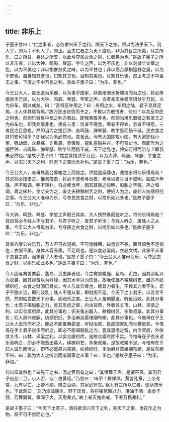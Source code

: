 ```yaml
---
---
---
```

title: 非乐上
---




子墨子言曰：“仁之事者，必务求兴天下之利，除天下之害，将以为法乎天下。利人乎，即为；不利人乎，即止。且夫仁者之为天下度也，非为其目之所美，耳之所乐，口之所甘，身体之所安，以此亏夺民衣食之财，仁者弗为也。”是故子墨子之所以非乐者，非以大钟、鸣鼓、琴瑟、竽笙之声，以为不乐也；非以刻镂华文章之色，以为不美也；非以犓豢煎炙之味，以为不甘也；非以高台厚榭邃野之居，以为不安也。虽身知其安也，口知其甘也，目知其美也，耳知其乐也，然上考之不中圣王之事，下度之不中万民之利。是故子墨子曰：“为乐，非也。”

今王公大人，虽无造为乐器，以为事乎国家，非直掊潦水折壤坦而为之也，将必厚措敛乎万民，以为大钟、鸣鼓、琴瑟、竽笙之声。古者圣王亦尝厚措敛乎万民，以为舟车，既以成矣，曰：“吾将恶许用之？曰：舟用之水，车用之陆，君子息其足焉，小人休其肩背焉。”故万民出财赍而予之，不敢以为戚恨者，何也？以其反中民之利也。然则乐器反中民之利亦若此，即我弗敢非也。然则当用乐器譬之若圣王之为舟车也，即我弗敢非也。民有三患：饥者不得食，寒者不得衣，劳者不得息，三者民之巨患也。然即当为之撞巨钟、击鸣鼓、弹琴瑟、吹竽笙而扬干戚，民衣食之财将安可得乎？即我以为未必然也。意舍此。今有大国即攻小国，有大家即伐小家，强劫弱，众暴寡，诈欺愚，贵傲贱，寇乱盗贼并兴，不可禁止也。然即当为之撞巨钟、击鸣鼓、弹琴瑟、吹竽笙而扬干戚，天下之乱也，将安可得而治与？即我未必然也。”是故子墨子曰：“姑尝厚措敛乎万民，以为大钟、鸣鼓、琴瑟、竽笙之声，以求兴天下之利，除天下之害而无补也。”是故子墨子曰：“为乐，非也。”

今王公大人，唯毋处高台厚榭之上而视之，钟犹是延鼎也，弗撞击将何乐得焉哉？其说将必撞击之，惟勿撞击，将必不使老与迟者，老与迟者耳目不聪明，股肱不毕强，声不和调，明不转朴。将必使当年，因其耳目之聪明，股肱之毕强，声之和调，眉之转朴。使丈夫为之，废丈夫耕稼树艺之时，使妇人为之，废妇人纺绩织纴之事。今王公大人唯毋为乐，亏夺民衣食之财，以拊乐如此多也。”是故子墨子曰：“为乐，非也。”

今大钟、鸣鼓、琴瑟、竽笙之声既已具矣，大人锈然奏而独听之，将何乐得焉哉？其说将必与贱人不与君子。与君子听之，废君子听治；与贱人听之，废贱人之从事。今王公大人惟毋为乐，亏夺民之衣食之财，以拊乐如此多也。”是故子墨子曰：“为乐，非也。”

昔者齐康公兴乐万，万人不可衣短褐，不可食糠糟，曰食饮不美，面目颜色不足视也；衣服不美，身体从容丑羸，不足观也。是以食必粱肉，衣必文绣，此掌不从事乎衣食之财，而掌食乎人者也。”是故子墨子曰：“今王公大人惟毋为乐，亏夺民衣食之财，以拊乐如此多也。”是故子墨子曰：“为乐，非也。”

今人固与禽兽麋鹿、蜚鸟、贞虫异者也，今之禽兽麋鹿、蜚鸟、贞虫，因其羽毛以为衣裘，因其蹄蚤以为裤屦，因其水草以为饮食。故唯使雄不耕稼树艺，雌亦不纺绩织纴，衣食之财固已具矣。今人与此异者也，赖其力者生，不赖其力者不生。君子不强听治，即刑政乱；贱人不强从事，即财用不足。今天下之士君子，以吾言不然，然即姑尝数天下分事，而观乐之害。王公大人蚤朝晏退，听狱治政，此其分事也；士君子竭股肱之力，亶其思虑之智，内治官府，外收敛关市、山林、泽梁之利，以实仓廪府库，此其分事也；农夫蚤出暮入，耕稼树艺，多聚叔粟，此其分事也；妇人夙兴夜寐，纺绩织纴，多治麻丝葛绪捆布縿，此其分事也。今惟毋在乎王公大人说乐而听之，即必不能蚤朝晏退，听狱治政，是故国家乱而社稷危矣。今惟毋在乎士君子说乐而听之，即必不能竭股肱之力，亶其思虑之智，内治官府，外收敛关市、山林、泽梁之利，以实仓廪府库，是故仓廪府库不实。今惟毋在乎农夫说乐而听之，即必不能蚤出暮入，耕稼树艺，多聚叔粟，是故叔粟不足。今惟毋在乎妇人说乐而听之，即不必能夙兴夜寐，纺绩织纴，多治麻丝葛绪捆布縿，是故布縿不兴。曰：孰为大人之听治而废国家之从事？曰：乐也。”是故子墨子曰：“为乐，非也。”

何以知其然也？曰先王之书，汤之官刑有之曰：“其恒舞于宫，是谓巫风。其刑君子出丝二卫，小人否，似二伯黄径。”乃言曰：‘呜乎！舞佯佯，黄言孔章，上帝弗常，九有以亡，上帝不顺，降之百殃，其家必怀丧。’察九有之所以亡者，徒从饰乐也。于武观曰：‘启乃淫溢康乐，野于饮食，将将铭苋磬以力，湛浊于酒，渝食于野，万舞翼翼，章闻于大，天用弗式。’故上者天鬼弗戒，下者万民弗利。”

是故子墨子曰：“今天下士君子，请将欲求兴天下之利，除天下之害，当在乐之为物，将不可不禁而止也。”